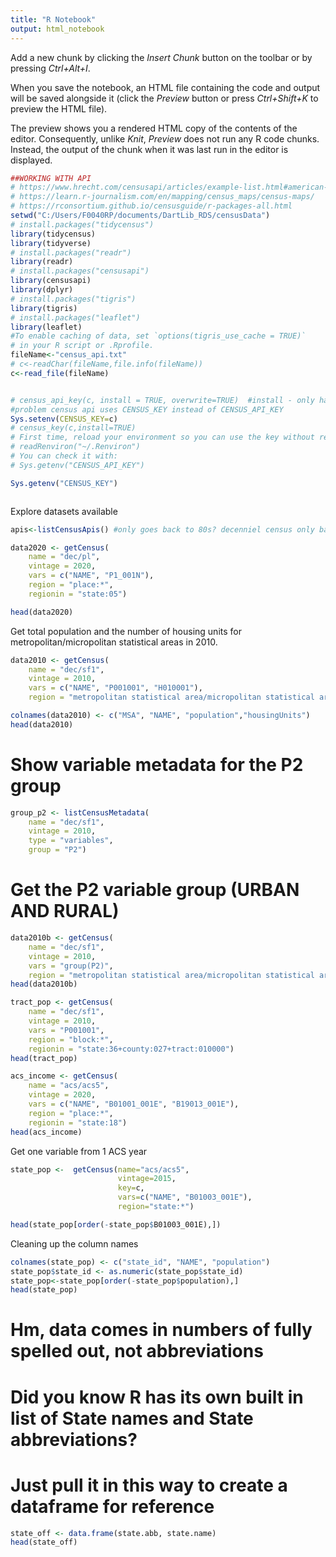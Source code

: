 ---
title: "R Notebook"
output: html_notebook
---



Add a new chunk by clicking the *Insert Chunk* button on the toolbar or by pressing *Ctrl+Alt+I*.

When you save the notebook, an HTML file containing the code and output will be saved alongside it (click the *Preview* button or press *Ctrl+Shift+K* to preview the HTML file).

The preview shows you a rendered HTML copy of the contents of the editor. Consequently, unlike *Knit*, *Preview* does not run any R code chunks. Instead, the output of the chunk when it was last run in the editor is displayed.

```{r}
##WORKING WITH API
# https://www.hrecht.com/censusapi/articles/example-list.html#american-community-survey
# https://learn.r-journalism.com/en/mapping/census_maps/census-maps/
# https://rconsortium.github.io/censusguide/r-packages-all.html
setwd("C:/Users/F0040RP/documents/DartLib_RDS/censusData")
# install.packages("tidycensus")
library(tidycensus)
library(tidyverse)
# install.packages("readr")
library(readr)
# install.packages("censusapi")
library(censusapi)
library(dplyr)
# install.packages("tigris")
library(tigris)
# install.packages("leaflet")
library(leaflet)
#To enable caching of data, set `options(tigris_use_cache = TRUE)`
# in your R script or .Rprofile.
fileName<-"census_api.txt"
# c<-readChar(fileName,file.info(fileName))
c<-read_file(fileName)


# census_api_key(c, install = TRUE, overwrite=TRUE)  #install - only have to run this line once
#problem census api uses CENSUS_KEY instead of CENSUS_API_KEY
Sys.setenv(CENSUS_KEY=c)
# census_key(c,install=TRUE)
# First time, reload your environment so you can use the key without restarting R.
# readRenviron("~/.Renviron")
# You can check it with:
# Sys.getenv("CENSUS_API_KEY")

Sys.getenv("CENSUS_KEY")



```


Explore datasets available
```{r}
apis<-listCensusApis() #only goes back to 80s? decenniel census only back to 2000!!; 

data2020 <- getCensus(
    name = "dec/pl",
    vintage = 2020,
    vars = c("NAME", "P1_001N"), 
    region = "place:*",
    regionin = "state:05")

head(data2020)
```

Get total population and the number of housing units for metropolitan/micropolitan statistical areas in 2010.
```{r}
data2010 <- getCensus(
    name = "dec/sf1",
    vintage = 2010,
    vars = c("NAME", "P001001", "H010001"), 
    region = "metropolitan statistical area/micropolitan statistical area:*")

colnames(data2010) <- c("MSA", "NAME", "population","housingUnits")
head(data2010)

```
# Show variable metadata for the P2 group
```{r}
group_p2 <- listCensusMetadata(
    name = "dec/sf1",
    vintage = 2010,
    type = "variables",
    group = "P2")
```


# Get the P2 variable group (URBAN AND RURAL)
```{r}
data2010b <- getCensus(
    name = "dec/sf1",
    vintage = 2010,
    vars = "group(P2)", 
    region = "metropolitan statistical area/micropolitan statistical area:*")
head(data2010b)

```

```{r}
tract_pop <- getCensus(
    name = "dec/sf1",
    vintage = 2010,
    vars = "P001001", 
    region = "block:*",
    regionin = "state:36+county:027+tract:010000")
head(tract_pop)


```


```{r}

acs_income <- getCensus(
    name = "acs/acs5",
    vintage = 2020, 
    vars = c("NAME", "B01001_001E", "B19013_001E"), 
    region = "place:*",
    regionin = "state:18")
head(acs_income)

```

Get one variable from 1 ACS year
```{r}
state_pop <-  getCensus(name="acs/acs5", 
                        vintage=2015,
                        key=c, 
                        vars=c("NAME", "B01003_001E"), 
                        region="state:*")

head(state_pop[order(-state_pop$B01003_001E),])
```

Cleaning up the column names

```{r}
colnames(state_pop) <- c("state_id", "NAME", "population")
state_pop$state_id <- as.numeric(state_pop$state_id)
state_pop<-state_pop[order(-state_pop$population),]
head(state_pop)

```
# Hm, data comes in numbers of fully spelled out, not abbreviations

# Did you know R has its own built in list of State names and State abbreviations?
# Just pull it in this way to create a dataframe for reference

```{r}
state_off <- data.frame(state.abb, state.name)
head(state_off)
```


